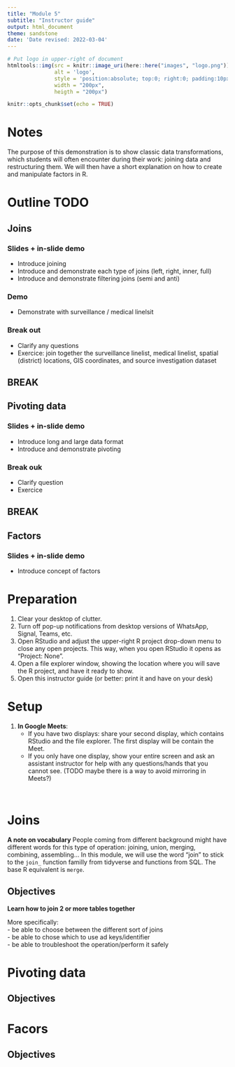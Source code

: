 ```yaml
---
title: "Module 5"
subtitle: "Instructor guide"
output: html_document
theme: sandstone
date: 'Date revised: 2022-03-04'
---
```



```r
# Put logo in upper-right of document
htmltools::img(src = knitr::image_uri(here::here("images", "logo.png")), 
               alt = 'logo', 
               style = 'position:absolute; top:0; right:0; padding:10px;',
               width = "200px",
               heigth = "200px")
```


```r
knitr::opts_chunk$set(echo = TRUE)
```

# Notes  

The purpose of this demonstration is to show classic data transformations, which students will often encounter during their work: joining data and restructuring them. We will then have a short explanation on how to create and manipulate factors in R.  


# Outline  TODO

## Joins
### Slides + in-slide demo
- Introduce joining  
- Introduce and demonstrate each type of joins (left, right, inner, full)  
- Introduce and demonstrate filtering joins (semi and anti)  

### Demo
- Demonstrate with surveillance / medical linelsit  


### Break out
- Clarify any questions  
- Exercice: join together the surveillance linelist, medical linelist, spatial (district) locations, GIS coordinates, and source investigation dataset  


## BREAK

## Pivoting data

### Slides + in-slide demo
- Introduce long and large data format  
- Introduce and demonstrate pivoting  

### Break ouk
- Clarify question  
- Exercice  

## BREAK

## Factors
### Slides + in-slide demo
- Introduce concept of factors  



# Preparation  

1. Clear your desktop of clutter.  
2. Turn off pop-up notifications from desktop versions of WhatsApp, Signal, Teams, etc.  
3. Open RStudio and adjust the upper-right R project drop-down menu to close any open projects. This way, when you open RStudio it opens as "Project: None".  
4. Open a file explorer window, showing the location where you will save the R project, and have it ready to show.  
5. Open this instructor guide (or better: print it and have on your desk)

# Setup  

1. **In Google Meets**:  
     * If you have two displays: share your second display, which contains RStudio and the file explorer. The first display will be contain the Meet.  
     * If you only have one display, show your entire screen and ask an assistant instructor for help with any questions/hands that you cannot see. (TODO maybe there is a way to avoid mirroring in Meets?)  

</br>



# Joins

**A note on vocabulary** 
People coming from different background might have different words for this type of operation: joining, union, merging, combining, assembling...
In this module, we will use the word "join" to stick to the `join_` function familly from tidyverse and functions from SQL. The base R equivalent is `merge`.

## Objectives

**Learn how to join 2 or more tables together**  

More specifically:  
- be able to choose between the different sort of joins  
- be able to chose which to use ad keys/identifier  
- be able to troubleshoot the operation/perform it safely  





# Pivoting data

## Objectives

# Facors

## Objectives